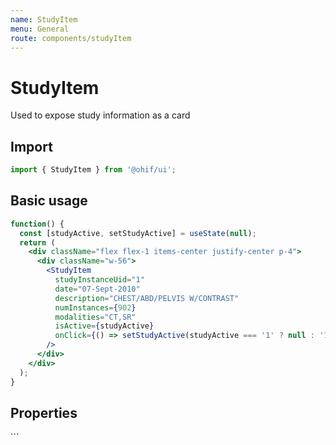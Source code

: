 ```yaml
---
name: StudyItem
menu: General
route: components/studyItem
---
```




# StudyItem

Used to expose study information as a card

## Import

```javascript
import { StudyItem } from '@ohif/ui';
```

## Basic usage

```jsx live
function() {
  const [studyActive, setStudyActive] = useState(null);
  return (
    <div className="flex flex-1 items-center justify-center p-4">
      <div className="w-56">
        <StudyItem
          studyInstanceUid="1"
          date="07-Sept-2010"
          description="CHEST/ABD/PELVIS W/CONTRAST"
          numInstances={902}
          modalities="CT,SR"
          isActive={studyActive}
          onClick={() => setStudyActive(studyActive === '1' ? null : '1')}
        />
      </div>
    </div>
  );
}
```

## Properties

<Props of={StudyItem} />
```
